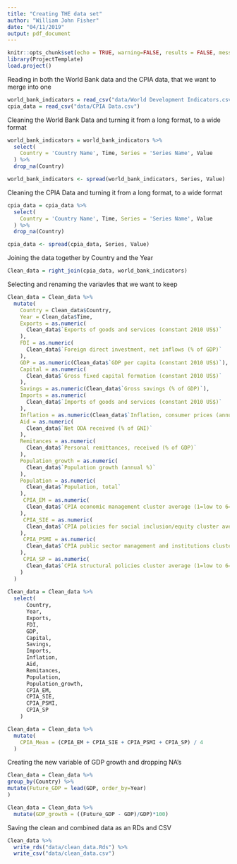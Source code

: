 ```yaml
---
title: "Creating THE data set"
author: "William John Fisher"
date: "04/11/2019"
output: pdf_document
---
```


```r
knitr::opts_chunk$set(echo = TRUE, warning=FALSE, results = FALSE, message = FALSE)
library(ProjectTemplate)
load.project()
```

Reading in both the World Bank data and the CPIA data, that we want to merge into one
```r
world_bank_indicators = read_csv("data/World Development Indicators.csv")
cpia_data = read_csv("data/CPIA Data.csv")
```

Cleaning the World Bank Data and turning it from a long format, to a wide format
```r
world_bank_indicators = world_bank_indicators %>% 
  select(
    Country = 'Country Name', Time, Series = 'Series Name', Value
  ) %>% 
  drop_na(Country)

world_bank_indicators <- spread(world_bank_indicators, Series, Value)
```

Cleaning the CPIA Data and turning it from a long format, to a wide format
```r
cpia_data = cpia_data %>% 
  select(
    Country = 'Country Name', Time, Series = 'Series Name', Value
  ) %>% 
  drop_na(Country)

cpia_data <- spread(cpia_data, Series, Value)
```

Joining the data together by Country and the Year
```r
Clean_data = right_join(cpia_data, world_bank_indicators)
```

Selecting and renaming the variavles that we want to keep
```r
Clean_data = Clean_data %>%
  mutate(
    Country = Clean_data$Country,
    Year = Clean_data$Time,
    Exports = as.numeric(
      Clean_data$`Exports of goods and services (constant 2010 US$)`
    ),
    FDI = as.numeric(
      Clean_data$`Foreign direct investment, net inflows (% of GDP)`
    ),
    GDP = as.numeric(Clean_data$`GDP per capita (constant 2010 US$)`),
    Capital = as.numeric(
      Clean_data$`Gross fixed capital formation (constant 2010 US$)`
    ),
    Savings = as.numeric(Clean_data$`Gross savings (% of GDP)`),
    Imports = as.numeric(
      Clean_data$`Imports of goods and services (constant 2010 US$)`
    ),
    Inflation = as.numeric(Clean_data$`Inflation, consumer prices (annual %)`),
    Aid = as.numeric(
      Clean_data$`Net ODA received (% of GNI)`
    ),
    Remitances = as.numeric(
      Clean_data$`Personal remittances, received (% of GDP)`
    ),
    Population_growth = as.numeric(
      Clean_data$`Population growth (annual %)`
    ),
    Population = as.numeric(
      Clean_data$`Population, total`
    ),
     CPIA_EM = as.numeric(
      Clean_data$`CPIA economic management cluster average (1=low to 6=high)`
    ),
     CPIA_SIE = as.numeric(
      Clean_data$`CPIA policies for social inclusion/equity cluster average (1=low to 6=high)`
    ),
     CPIA_PSMI = as.numeric(
      Clean_data$`CPIA public sector management and institutions cluster average (1=low to 6=high)`
    ),
     CPIA_SP = as.numeric(
      Clean_data$`CPIA structural policies cluster average (1=low to 6=high)`
    )
  )
    
Clean_data = Clean_data %>% 
  select(
      Country,
      Year,
      Exports,
      FDI,
      GDP,
      Capital,
      Savings,
      Imports,
      Inflation,
      Aid,
      Remitances,
      Population,
      Population_growth,
      CPIA_EM,
      CPIA_SIE,
      CPIA_PSMI,
      CPIA_SP
    )

Clean_data = Clean_data %>% 
  mutate(
    CPIA_Mean = (CPIA_EM + CPIA_SIE + CPIA_PSMI + CPIA_SP) / 4
  )
```

Creating the new variable of GDP growth and dropping NA's
```r
Clean_data = Clean_data %>%
group_by(Country) %>%
mutate(Future_GDP = lead(GDP, order_by=Year)
)

Clean_data = Clean_data %>% 
  mutate(GDP_growth = ((Future_GDP - GDP)/GDP)*100)
```

Saving the clean and combined data as an RDs and CSV
```r
Clean_data %>% 
  write_rds("data/clean_data.Rds") %>% 
  write_csv("data/clean_data.csv")
```
